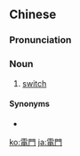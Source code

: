 {{also|电门}}
==Chinese==
{{zh-forms|s=电门}}

===Pronunciation===
{{zh-pron
|m=diànmén
|cat=n
}}

===Noun===
{{zh-noun}}

# [[switch]] {{gloss|device for controlling supply of electricity}}

====Synonyms====
* {{zh-l|開關}}

[[ko:電門]]
[[ja:電門]]